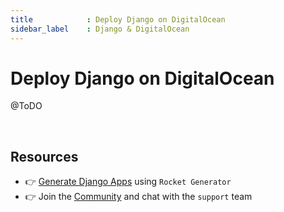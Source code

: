 ```yaml
---
title            : Deploy Django on DigitalOcean
sidebar_label    : Django & DigitalOcean
---
```


# Deploy Django on DigitalOcean

@ToDO

<br />

## Resources

- 👉 [Generate Django Apps](https://app-generator.dev/) using `Rocket Generator`
- 👉 Join the [Community](https://discord.gg/fZC6hup) and chat with the `support` team 
